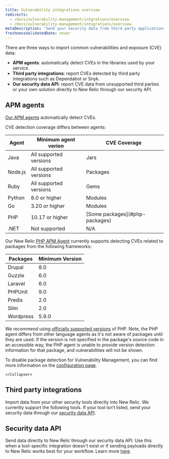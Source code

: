```yaml
---
title: Vulnerability integrations overview
redirects:
  - /docs/vulnerability-management/intgrations/overview
  - /docs/vulnerability-management/integrations/overview
metaDescription: 'Send your security data from third party applications, APM agents, or through our security data API.'
freshnessValidatedDate: never
---
```


There are three ways to import common vulnerabilities and exposure (CVE) data:

- <DoNotTranslate>**APM agents**</DoNotTranslate>: automatically detect CVEs in the libraries used by your service.
- <DoNotTranslate>**Third party integrations**</DoNotTranslate>: report CVEs detected by third party integrations such as Dependabot or Snyk. 
- <DoNotTranslate>**Our security data API**</DoNotTranslate>: report CVE data from unsupported third parties or your own solution directly to New Relic through our security API.

## APM agents

[Our APM agents](/docs/apm/new-relic-apm/getting-started/introduction-apm/) automatically detect CVEs. 

<TechTileGrid>
  <TechTile
    name="Go agent"
    icon="logo-go"
    to="https://one.newrelic.com/nr1-core?state=985d4005-ba90-a8c7-1da1-2af34539b03b"
  />
  <TechTile
    name="Java agent"
    icon="logo-java"
    to="https://one.newrelic.com/nr1-core?state=80d18bcb-4919-1fcb-2b77-9406838eb916"
  />
  <TechTile
    name="Node.js agent"
    icon="logo-nodejs"
    to="https://one.newrelic.com/marketplace/install-data-source?state=be2e62fa-cc3b-c428-27c4-8d662c9e80a1"
  />
  <TechTile
    name="PHP agent"
    icon="logo-php"
    to="https://one.newrelic.com/nr1-core?state=aa633b41-72d4-009c-3abf-55dcf64894fe"
  />
  <TechTile
    name="Python agent"
    icon="logo-python"
    to="https://one.newrelic.com/nr1-core?state=20fda75b-58fb-a92a-f9e1-7b052035c6e8"
  />
  <TechTile
    name="Ruby agent"
    icon="logo-ruby"
    to="https://one.newrelic.com/nr1-core?state=d69143ab-605c-579b-25bf-cc6e5fee5b80"
  />
</TechTileGrid>

CVE detection coverage differs between agents:

<table>
  <thead>
    <tr>
      <th style={{ width: "200px" }}>Agent</th>
      <th>Minimum agent verion</th>
      <th>CVE Coverage</th>
    </tr>
  </thead>
    <tbody>
    <tr>
      <td>Java</td>
      <td>All supported versions</td>
      <td>Jars</td>
    </tr>
    <tr>
      <td>Node.js</td>
      <td>All supported versions</td>
      <td>Packages</td>
    </tr>
    <tr>
      <td>Ruby</td>
      <td>All supported versions</td>
      <td>Gems</td>
    </tr>
    <tr>
      <td>Python</td>   
      <td>8.0 or higher</td>
      <td>Modules</td>
    </tr>
    <tr>
      <td>Go</td>    
      <td>3.20 or higher</td>
      <td>Modules</td>
    </tr>
    <tr>
      <td>PHP</td>    
      <td>10.17 or higher</td>
      <td>[Some packages](#php-packages)</td>
    </tr>
    <tr>
      <td>.NET</td>    
      <td>Not supported</td>
      <td>N/A</td>
    </tr>
    </tbody>
</table>

<CollapserGroup>
    <Collapser
        id="php-packages"
        title="PHP package support"
    >

Our New Relic [PHP APM Agent](/docs/apm/agents/php-agent/getting-started/introduction-new-relic-php) currently supports detecting CVEs related to packages from the following frameworks:

<table>
  <thead>
    <tr>
      <th>Packages</th>
      <th>Minimum Version</th>
    </tr>
  </thead>
    <tbody>
    <tr>
      <td>Drupal</td>
      <td>8.0</td>
    </tr>
    <tr>
      <td>Guzzle</td>
      <td>6.0</td>
    </tr>
    <tr>
      <td>Laravel</td>
      <td>6.0</td>
    </tr>
    <tr>
      <td>PHPUnit</td>   
      <td>9.0</td>
    </tr>
    <tr>
      <td>Predis</td>
      <td>2.0</td>
    </tr>
    <tr>
      <td>Slim</td>    
      <td>2.0</td>
    </tr>
    <tr>
      <td>Wordpress</td>    
      <td>5.9.0</td>
    </tr>
    </tbody>
</table>

We recommend using [officially supported versions](/docs/apm/agents/php-agent/getting-started/php-agent-compatibility-requirements/) of PHP. Note, the PHP agent differs from other language agents as it's not aware of packages until they are used. If the version is not specified in the package's source code in an accessible way, the PHP agent is unable to provide version detection information for that package, and vulnerabilities will not be shown.

To disable package detection for Vulnerability Management, you can find more information on the [configuration page](/docs/apm/agents/php-agent/configuration/php-agent-configuration/#inivar-package-detection).

    </Collapser>
</CollapserGroup>

## Third party integrations

Import data from your other security tools directly into New Relic. We currently support the following tools. If your tool isn’t listed, send your security data through our [security data API](/docs/vulnerability-management/integrations/security-data-api).

<TechTileGrid>
  <TechTile
    name="AWS Security Hub"
    to="https://newrelic.com/instant-observability/security-events"
  />
  <TechTile
    name="Dependabot"
    to="https://newrelic.com/instant-observability/github-dependabot"
  />
    <TechTile
    name="Snyk"
    to="https://newrelic.com/instant-observability/snyk"
  />
</TechTileGrid>

## Security data API

Send data directly to New Relic through our security data API. Use this when a tool-specific integration doesn't exist or if sending payloads directly to New Relic works best for your workflow. Learn more [here](/docs/vulnerability-management/integrations/security-data-api).
